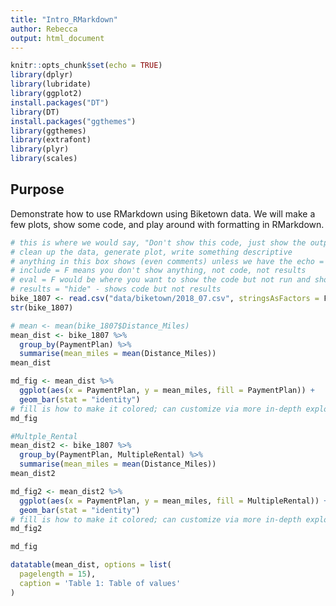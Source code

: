 ```yaml
---
title: "Intro_RMarkdown"
author: Rebecca
output: html_document
---
```


```r
knitr::opts_chunk$set(echo = TRUE)
library(dplyr)
library(lubridate)
library(ggplot2)
install.packages("DT")
library(DT)
install.packages("ggthemes")
library(ggthemes)
library(extrafont)
library(plyr)
library(scales)
```

## Purpose
Demonstrate how to use RMarkdown using Biketown data. We will make a few plots, show some code, and play around with formatting in RMarkdown.

``` r
# this is where we would say, "Don't show this code, just show the output"
# clean up the data, generate plot, write something descriptive
# anything in this box shows (even comments) unless we have the echo = F; still shows the results in the doc
# include = F means you don't show anything, not code, not results
# eval = F would be where you want to show the code but not run and show results
# results = "hide" - shows code but not results
bike_1807 <- read.csv("data/biketown/2018_07.csv", stringsAsFactors = F)
str(bike_1807)

# mean <- mean(bike_1807$Distance_Miles)
mean_dist <- bike_1807 %>% 
  group_by(PaymentPlan) %>% 
  summarise(mean_miles = mean(Distance_Miles))
mean_dist

md_fig <- mean_dist %>% 
  ggplot(aes(x = PaymentPlan, y = mean_miles, fill = PaymentPlan)) + 
  geom_bar(stat = "identity")
# fill is how to make it colored; can customize via more in-depth exploration
md_fig

#Multple_Rental
mean_dist2 <- bike_1807 %>% 
  group_by(PaymentPlan, MultipleRental) %>% 
  summarise(mean_miles = mean(Distance_Miles))
mean_dist2

md_fig2 <- mean_dist2 %>% 
  ggplot(aes(x = PaymentPlan, y = mean_miles, fill = MultipleRental)) + 
  geom_bar(stat = "identity")
# fill is how to make it colored; can customize via more in-depth exploration
md_fig2

```

``` r
md_fig
```

```r
datatable(mean_dist, options = list(
  pagelength = 15),
  caption = 'Table 1: Table of values'
)
```
